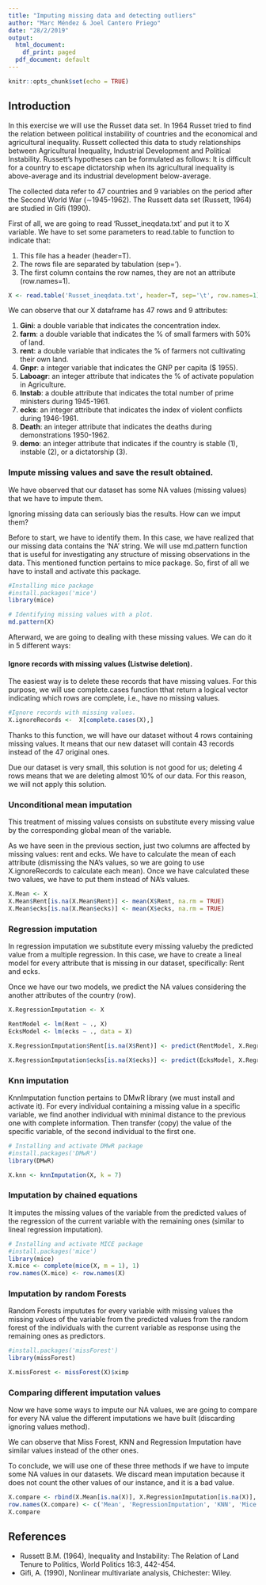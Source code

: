 ```yaml
---
title: "Imputing missing data and detecting outliers"
author: "Marc Méndez & Joel Cantero Priego"
date: "28/2/2019"
output:
  html_document:
    df_print: paged
  pdf_document: default
---
```


```r
knitr::opts_chunk$set(echo = TRUE)
```

## Introduction

In this exercise we will use the Russet data set. In 1964 Russet tried to find the relation between political instability of countries and the economical and agricultural inequality. Russett collected this data to study relationships between Agricultural Inequality, Industrial Development and Political Instability. Russett's hypotheses can be formulated as follows: It is difficult for a country to escape dictatorship when its agricultural inequality is above-average and its industrial
development below-average.

The collected data refer to 47 countries and 9 variables on the period after the Second World War (∼1945-1962). The Russett data set (Russett, 1964) are studied in Gifi (1990).
 
First of all, we are going to read 'Russet_ineqdata.txt' and put it to X variable. We have to set some parameters to read.table to function to indicate that:
 
1. This file has a header (header=T).
2. The rows file are separated by tabulation (sep='\t').
3. The first column contains the row names, they are not an attribute (row.names=1).

```r
X <- read.table('Russet_ineqdata.txt', header=T, sep='\t', row.names=1)
```

We can observe that our X dataframe has 47 rows and 9 attributes:

1. **Gini**: a double variable that indicates the concentration index.
2. **farm**: a double variable that indicates the % of small farmers with 50% of land.
3. **rent**: a double variable that indicates the % of farmers not cultivating their own land.
4. **Gnpr**: a integer variable that indicates the GNP per capita ($ 1955).
5. **Laboagr**: an integer attribute that indicates the % of activate population in Agriculture.
6. **Instab**: a double attribute that indicates the total number of prime ministers during 1945-1961.
7. **ecks**: an integer attribute that indicates the index of violent conflicts during 1946-1961.
8. **Death**: an integer attribute that indicates the deaths during demonstrations 1950-1962.
9. **demo**: an integer attribute that indicates if the country is stable (1), instable (2), or a dictatorship (3).

### Impute missing values and save the result obtained.

We have observed that our dataset has some NA values (missing values) that we have to impute them. 

Ignoring missing data can seriously bias the results. How can we imput them?

Before to start, we have to identify them. In this case, we have realized that our missing data contains the 'NA' string. We will use md.pattern function that is useful for investigating any structure of missing observations in the data. This mentioned function pertains to mice package. So, first of all we have to install and activate this package.

```r
#Installing mice package
#install.packages('mice')
library(mice)
```

```r
# Identifying missing values with a plot.
md.pattern(X)
```

Afterward, we are going to dealing with these missing values. We can do it in 5 different ways:

#### Ignore records with missing values (Listwise deletion).
The easiest way is to delete these records that have missing values. For this purpose, we will use complete.cases function tthat return a logical vector indicating which rows are complete, i.e., have no missing values.

```r
#Ignore records with missing values.
X.ignoreRecords <-  X[complete.cases(X),]
```

Thanks to this function, we will have our dataset without 4 rows containing missing values. It means that our new dataset will contain 43 records instead of the 47 original ones. 

Due our dataset is very small, this solution is not good for us; deleting 4 rows means that we are deleting almost 10% of our data. For this reason, we will not apply this solution.

### Unconditional mean imputation
This treatment of missing values consists on substitute every missing value by the corresponding global mean of the variable.

As we have seen in the previous section, just two columns are affected by missing values: rent and ecks. We have to calculate the mean of each attribute (dismissing the NA's values, so we are going to use X.ignoreRecords to calculate each mean). Once we have calculated these two values, we have to put them instead of NA's values.

```r
X.Mean <- X
X.Mean$Rent[is.na(X.Mean$Rent)] <- mean(X$Rent, na.rm = TRUE)
X.Mean$ecks[is.na(X.Mean$ecks)] <- mean(X$ecks, na.rm = TRUE)
```

### Regression imputation
In regression imputation we substitute every missing valueby the predicted value from a multiple regression. In this case, we have to create a lineal model for every attribute that is missing in our dataset, specifically: Rent and ecks.

Once we have our two models, we predict the NA values considering the another attributes of the country (row).

```r
X.RegressionImputation <- X

RentModel <- lm(Rent ~ ., X)
EcksModel <- lm(ecks ~ ., data = X)

X.RegressionImputation$Rent[is.na(X$Rent)] <- predict(RentModel, X.RegressionImputation[is.na(X$Rent),])

X.RegressionImputation$ecks[is.na(X$ecks)] <- predict(EcksModel, X.RegressionImputation[is.na(X$ecks),])
```

### Knn imputation
KnnImputation function pertains to DMwR library (we must install and activate it). For every individual containing a missing value in a specific variable, we find another individual with minimal distance to the previous one with complete information. Then transfer (copy) the value of the specific variable, of the second individual to the first one.

```r
# Installing and activate DMwR package
#install.packages('DMwR')
library(DMwR)

X.knn <- knnImputation(X, k = 7)
```

### Imputation by chained equations
It imputes the missing values of the variable from the predicted values of the regression of the current variable with the remaining ones (similar to lineal regression imputation).
```r
# Installing and activate MICE package
#install.packages('mice')
library(mice)
X.mice <- complete(mice(X, m = 1), 1)
row.names(X.mice) <- row.names(X)
```

### Imputation by random Forests
Random Forests impututes for every variable with missing values the missing values of the variable from the predicted values from the random forest of the individuals with the current variable as response using the remaining ones as predictors. 

```r
#install.packages('missForest')
library(missForest)

X.missForest <- missForest(X)$ximp

```
### Comparing different imputation values
Now we have some ways to impute our NA values, we are going to compare for every NA value the different imputations we have built (discarding ignoring values method).

We can observe that Miss Forest, KNN and Regression Imputation have similar values instead of the other ones.

To conclude, we will use one of these three methods if we have to impute some NA values in our datasets. We discard mean imputation because it does not count the other values of our instance, and it is a bad value.

```r
X.compare <- rbind(X.Mean[is.na(X)], X.RegressionImputation[is.na(X)], X.knn[is.na(X)], X.mice[is.na(X)], X.missForest[is.na(X)] )
row.names(X.compare) <- c('Mean', 'RegressionImputation', 'KNN', 'Mice', 'MissForest')
X.compare
```


## References
* Russett B.M. (1964), Inequality and Instability: The Relation of Land Tenure to Politics, World
Politics 16:3, 442-454.
* Gifi, A. (1990), Nonlinear multivariate analysis, Chichester: Wiley.

